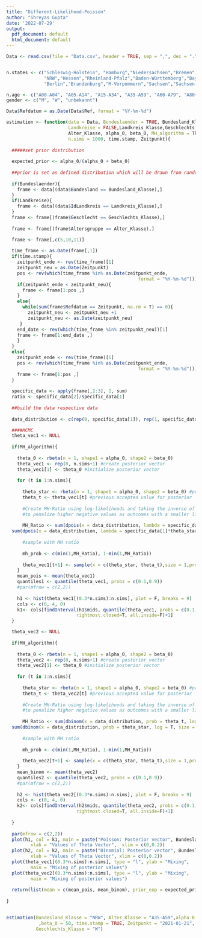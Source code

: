 ```yaml
---
title: "Different-Likelihood-Poisson"
author: "Shreyas Gupta"
date: '2022-07-29'
output:
  pdf_document: default
  html_document: default
---
```


```r

Data <- read.csv(file = "Data.csv", header = TRUE, sep = ",", dec = ".")


n.states <- c("Schleswig-Holstein", "Hamburg","Niedersachsen","Bremen",
              "NRW","Hessen","Rheinland-Pfalz","Baden-Württemberg","Bayern","Saarland",
              "Berlin","Brandenburg","M-Vorpommern","Sachsen","Sachsen-Anhalt","Thüringen")

n.age <- c("A00-A04", "A05-A14", "A15-A34", "A35-A59", "A60-A79", "A80+")
gender <- c("M", "W", "unbekannt")

Data$Refdatum = as.Date(Data$Ref, format = "%Y-%m-%d")
```


```r

estimation <- function(data = Data, Bundeslaender = TRUE, Bundesland_Klasse, 
                       Landkreise = FALSE,Landkreis_Klasse,Geschlechts_Klasse, 
                       Alter_Klasse, alpha_0, beta_0, MH_algorithm = TRUE,
                       n.sims = 1000, time.stamp, Zeitpunkt){
  
  #####set prior distribution
  
  expected_prior <- alpha_0/(alpha_0 + beta_0)
  
  ##prior is set as defined distribution which will be drawn from random
  
  if(Bundeslaender){
    frame <- data[(data$Bundesland == Bundesland_Klasse),]
  }
  if(Landkreise){
    frame <- data[(data$IdLandkreis == Landkreis_Klasse),]
  }
  frame <- frame[(frame$Geschlecht == Geschlechts_Klasse),]
  
  frame <- frame[(frame$Altersgruppe == Alter_Klasse),]

  frame <- frame[,c(5,10,11)]
  
  time_frame <- as.Date(frame[,1])  
  if(time.stamp){
    zeitpunkt_ende <- rev(time_frame)[1]
    zeitpunkt_neu = as.Date(Zeitpunkt)
    pos <- rev(which(time_frame %in% as.Date(zeitpunkt_ende, 
                                                 format = "%Y-%m-%d")))[1]
    if(zeitpunkt_ende < zeitpunkt_neu){
      frame <- frame[1:pos ,]
    }
    else{
      while(sum(frame$Refdatum == Zeitpunkt, na.rm = T) == 0){
        zeitpunkt_neu <- zeitpunkt_neu +1
        zeitpunkt_neu <- as.Date(zeitpunkt_neu)
     }
    end_date <- rev(which(time_frame %in% zeitpunkt_neu))[1]
    frame <- frame[1:end_date ,]
    }
  }
  else{
    zeitpunkt_ende <- rev(time_frame)[1]
    pos <- rev(which(time_frame %in% as.Date(zeitpunkt_ende, 
                                                 format = "%Y-%m-%d")))[1]
    frame <- frame[1:pos ,]
  }
  
  specific_data <- apply(frame[,2:3], 2, sum)
  ratio <- specific_data[2]/specific_data[1]
  
  ##build the data respective data
  
  data_distribution <- c(rep(0, specific_data[1]), rep(1, specific_data[2]))

  ####MCMC 
  theta_vec1 <- NULL
    
  if(MH_algorithm){
  
    theta_0 <- rbeta(n = 1, shape1 = alpha_0, shape2 = beta_0)
    theta_vec1 <- rep(0, n.sims+1) #create posterior vector
    theta_vec1[1] <- theta_0 #initialize posterior vector
    
    for (t in 1:n.sims){
      
      theta_star <- rbeta(n = 1, shape1 = alpha_0, shape2 = beta_0) #proposal from prior    
      theta_t <- theta_vec1[t] #previous accepted value for posterior  
      
      #Create MH-Ratio using log-likelihoods and taking the inverse of each likelihood
      #to penalize higher negative values as outcomes with a smaller likelihood
      
      MH_Ratio <- sum(dpois(x = data_distribution, lambda = specific_data[1]*theta_t, log = T))/
  sum(dpois(x = data_distribution, lambda = specific_data[1]*theta_star, log = T)) 
       
      #sample with MH ratio
      
      mh_prob <- c(min(1,MH_Ratio), 1-min(1,MH_Ratio))
      
      theta_vec1[t+1] <- sample(x = c(theta_star, theta_t),size = 1,prob = mh_prob)              
    }  
    mean_pois <- mean(theta_vec1)
    quantiles1 <- quantile(theta_vec1, probs = c(0.1,0.9))
    #par(mfrow = c(2,2))
 
    h1 <- hist(theta_vec1[(0.3*n.sims):n.sims], plot = F, breaks = 9)
    cols <- c(0, 4, 0)
    k1<- cols[findInterval(h1$mids, quantile(theta_vec1, probs = c(0.1,0.9)),
                          rightmost.closed=T, all.inside=F)+1]
  }

  theta_vec2 <- NULL
    
  if(MH_algorithm){
  
    theta_0 <- rbeta(n = 1, shape1 = alpha_0, shape2 = beta_0)
    theta_vec2 <- rep(0, n.sims+1) #create posterior vector
    theta_vec2[1] <- theta_0 #initialize posterior vector
    
    for (t in 1:n.sims){
      
      theta_star <- rbeta(n = 1, shape1 = alpha_0, shape2 = beta_0) #proposal from prior    
      theta_t <- theta_vec2[t] #previous accepted value for posterior  
      
      #Create MH-Ratio using log-likelihoods and taking the inverse of each likelihood
      #to penalize higher negative values as outcomes with a smaller likelihood
      
      MH_Ratio <- sum(dbinom(x = data_distribution, prob = theta_t, log = T, size = 1))/
  sum(dbinom(x = data_distribution, prob = theta_star, log = T, size = 1)) 
       
      #sample with MH ratio
      
      mh_prob <- c(min(1,MH_Ratio), 1-min(1,MH_Ratio))
      
      theta_vec2[t+1] <- sample(x = c(theta_star, theta_t),size = 1,prob = mh_prob)              
    }  
    mean_binom <- mean(theta_vec2)
    quantiles2 <- quantile(theta_vec2, probs = c(0.1,0.9))
    #par(mfrow = c(2,2))
 
    h2 <- hist(theta_vec2[(0.3*n.sims):n.sims], plot = F, breaks = 9)
    cols <- c(0, 4, 0)
    k2<- cols[findInterval(h2$mids, quantile(theta_vec2, probs = c(0.1,0.9)),
                          rightmost.closed=T, all.inside=F)+1]
    
  }  
  
  par(mfrow = c(2,2))
  plot(h1, col = k1, main = paste("Poisson: Posterior vector", Bundesland_Klasse), 
         xlab = "Values of Theta Vector",  xlim = c(0,0.2))
  plot(h2, col = k2, main = paste("Binomial: Posterior vector", Bundesland_Klasse), 
         xlab = "Values of Theta Vector", xlim = c(0,0.2))
  plot(theta_vec1[(0.3*n.sims):n.sims], type = "l", ylab = "Mixing",
         main = "Mixing of posterior values")
  plot(theta_vec2[(0.3*n.sims):n.sims], type = "l", ylab = "Mixing",
         main = "Mixing of posterior values")
  
  return(list(mean = c(mean_pois, mean_binom), prior_exp = expected_prior, ratio = ratio))
  
}
  

```





```r


estimation(Bundesland_Klasse = "NRW", Alter_Klasse = "A35-A59",alpha_0 = 4
            ,beta_0 = 50, time.stamp = TRUE, Zeitpunkt = "2021-01-21",
           Geschlechts_Klasse = "W")


```

